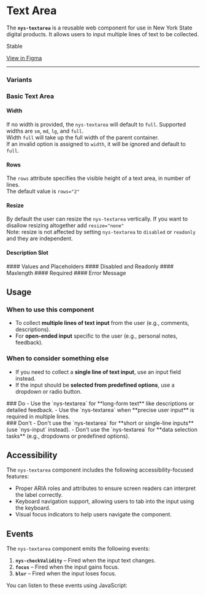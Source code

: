 
<Meta of={NysTextareaStories} title="Components/Textarea/Documentation" />


# Text Area
The **`nys-textarea`** is a reusable web component for use in New York State digital products. It allows users to input multiple lines of text to be collected.

<p className="pill pill--stable">Stable</p>

<p className="pill pill--uikit"><a target="_blank" href="https://www.figma.com/design/0ogYpymUPQQfhELthntNbt/%F0%9F%92%A0-NYS-%2F-Excelsior-Components-(Alpha)?node-id=1436-993&p=f&m=dev">View in Figma</a></p>

***

<Canvas of={NysTextareaStories.Basic} />

<Controls />

### Variants

### Basic Text Area

#### Width 
If no width is provided, the `nys-textarea` will default to `full`. Supported widths are `sm`, `md`, `lg`, and `full`.\
Width `full` will take up the full width of the parent container.\
If an invalid option is assigned to `width`, it will be ignored and default to `full`.
<Canvas of={NysTextareaStories.Width} />
#### Rows
The `rows` attribute specifies the visible height of a text area, in number of lines.\
The default value is `rows="2"`
<Canvas of={NysTextareaStories.Rows} />
#### Resize
By default the user can resize the `nys-textarea` vertically. If you want to disallow resizing altogether add `resize="none"`\
Note: resize is not affected by setting `nys-textarea` to `disabled` or `readonly` and they are independent.
<Canvas of={NysTextareaStories.Resize} />
#### Description Slot
<Canvas of={NysTextareaStories.DescriptionSlot} />
#### Values and Placeholders
<Canvas of={NysTextareaStories.ValueAndPlaceholder} />
#### Disabled and Readonly
<Canvas of={NysTextareaStories.Disabled} />
<Canvas of={NysTextareaStories.Readonly} />
#### Maxlength
<Canvas of={NysTextareaStories.Maxlength} />
#### Required
<Canvas of={NysTextareaStories.Required} />
#### Error Message
<Canvas of={NysTextareaStories.ErrorMessage} />

## Usage

### When to use this component
- To collect **multiple lines of text input** from the user (e.g., comments, descriptions).
- For **open-ended input** specific to the user (e.g., personal notes, feedback).

### When to consider something else
- If you need to collect a **single line of text input**, use an input field instead.
- If the input should be **selected from predefined options**, use a dropdown or radio button.

<div className="nys-grid-row nys-grid-gap-lg">
  <div className="nys-mobile-lg:nys-grid-col">
    <div className="usage-card usage-card--do">
      ### <nys-icon name="check_circle" color="--var(nys-color-success)" /> Do 
      - Use the `nys-textarea` for **long-form text** like descriptions or detailed feedback.
      - Use the `nys-textarea` when **precise user input** is required in multiple lines.
    </div>
  </div>
  <div className="nys-mobile-lg:nys-grid-col">
    <div className="usage-card usage-card--dont">
      ### <nys-icon name="error" color="--var(nys-color-warning)" /> Don't
      - Don't use the `nys-textarea` for **short or single-line inputs** (use `nys-input` instead).
      - Don't use the `nys-textarea` for **data selection tasks** (e.g., dropdowns or predefined options).
    </div>
  </div>
</div>

## Accessibility

The `nys-textarea` component includes the following accessibility-focused features:

- Proper ARIA roles and attributes to ensure screen readers can interpret the label correctly.
- Keyboard navigation support, allowing users to tab into the input using the keyboard.
- Visual focus indicators to help users navigate the component.
 
## Events

The `nys-textarea` component emits the following events:

1. **`nys-checkValidity`** – Fired when the input text changes.
2. **`focus`** – Fired when the input gains focus.
3. **`blur`** – Fired when the input loses focus.

You can listen to these events using JavaScript:

```js

// Select the textarea component
const textarea = document.querySelector('nys-textarea');

// Listen for the 'nys-checkValidity' event
textarea.addEventListener('nys-checkValidity', (event) => {
  console.log('Text input changed:', event.target.value);
});

// Listen for the 'focus' event
textarea.addEventListener('focus', () => {
  console.log('Text input is focused');
});

// Listen for the 'blur' event
textarea.addEventListener('blur', () => {
  console.log('Text input is blurred');
});
```